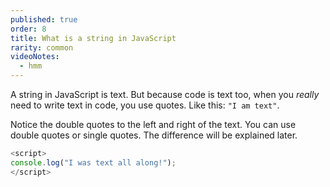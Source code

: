 ```yaml
---
published: true
order: 8
title: What is a string in JavaScript
rarity: common
videoNotes:
  - hmm
---
```


A string in JavaScript is text. But because code is text too, when you _really_ need to write text in code, you use quotes. Like this: `"I am text"`.

Notice the double quotes to the left and right of the text. You can use double quotes or single quotes. The difference will be explained later.

```javascript
<script>
console.log("I was text all along!");
</script>
```
